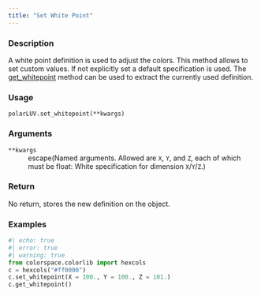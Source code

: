 ```yaml
---
title: "Set White Point"
---
```


### Description

A white point definition is used to adjust the colors.
This method allows to set custom values. If not explicitly
set a default specification is used. The [get_whitepoint](colorspace.colorlib.polarLUV.get_whitepoint.qmd)
method can be used to extract the currently used definition.

### Usage

<pre><code class='language-python'>polarLUV.set_whitepoint(**kwargs)</code></pre>

### Arguments

<dl class="pyp-list param-list">
  <dt style = "white-space: nowrap; font-family: monospace; vertical-align: top">
   <code id="colorspace.colorlib.polarLUV.set_whitepoint:**kwargs">**kwargs</code>
  </dt>
 <dd>escape(Named arguments. Allowed are `X`, `Y`, and `Z`,
each of which must be float: White specification for
dimension `X`/`Y`/`Z`.)</dd>
</dl>

### Return

No return, stores the new definition on the object.

### Examples

```python
#| echo: true
#| error: true
#| warning: true
from colorspace.colorlib import hexcols
c = hexcols("#ff0000")
c.set_whitepoint(X = 100., Y = 100., Z = 101.)
c.get_whitepoint()
```



